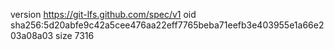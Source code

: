version https://git-lfs.github.com/spec/v1
oid sha256:5d20abfe9c42a5cee476aa22eff7765beba71eefb3e403955e1a66e203a08a03
size 7316
